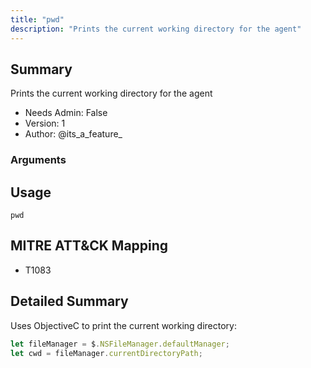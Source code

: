 ```yaml
---
title: "pwd"
description: "Prints the current working directory for the agent"
---
```


## Summary

Prints the current working directory for the agent 
- Needs Admin: False  
- Version: 1  
- Author: @its_a_feature_  

### Arguments

## Usage

```
pwd
```

## MITRE ATT&CK Mapping

- T1083  
## Detailed Summary
Uses ObjectiveC to print the current working directory:
```javascript
let fileManager = $.NSFileManager.defaultManager;
let cwd = fileManager.currentDirectoryPath;
```


